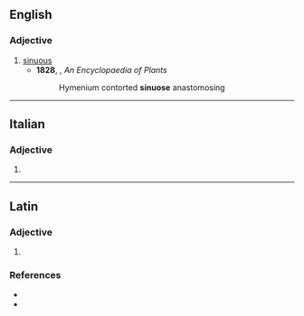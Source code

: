 ==English==

===Adjective===
{{en-adj}}

# [[sinuous]]
#* '''1828''', {{w|John Claudius Loudon }}, ''An Encyclopaedia of Plants''
#*:Hymenium contorted '''sinuose''' anastomosing
----

==Italian==

===Adjective===
{{head|it|adjective form}}

# {{inflection of|it|sinuoso||f|p}}

----

==Latin==

===Adjective===
{{la-adj-form|sinuōse}}

# {{inflection of|la|sinuōsus||voc|m|s}}

===References===
* {{R:L&S}}
* {{R:Gaffiot}}